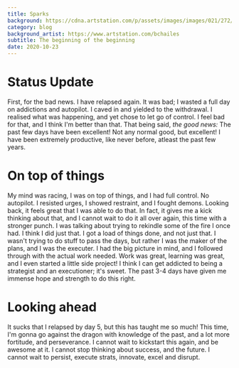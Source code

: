 ```yaml
---
title: Sparks
background: https://cdna.artstation.com/p/assets/images/images/021/272/964/large/brian-c-hailes-dgntcp-illo-5-finish-1280.jpg
category: blog
background_artist: https://www.artstation.com/bchailes
subtitle: The beginning of the beginning
date: 2020-10-23
---
```



# Status Update
First, for the bad news. I have relapsed again. It was bad; I wasted a full day on addictions and autopilot.
I caved in and yielded to the withdrawal. I realised what was happening, and yet chose to let go of control.
I feel bad for that, and I think I'm better than that.
That being said, *the good news:*
The past few days have been excellent! Not any normal good, but excellent!
I have been extremely productive, like never before, atleast the past few years.

# On top of things
My mind was racing, I was on top of things, and I had full control. No autopilot.
I resisted urges, I showed restraint, and I fought demons.
Looking back, it feels great that I was able to do that.
In fact, it gives me a kick thinking about that, and I cannot wait to do it all over again,
this time with a stronger punch. I was talking about trying to rekindle some of the fire I once had.
I think I did just that.
I got a load of things done, and not just that.
I wasn't trying to do stuff to pass the days, but rather I was the maker of the plans,
and I was the executer. I had the big picture in mind, and I followed through with the actual work needed.
Work was great, learning was great, and I even started a little side project!
I think I can get addicted to being a strategist and an executioner; it's sweet.
The past 3-4 days have given me immense hope and strength to do this right.

# Looking ahead
It sucks that I relapsed by day 5, but this has taught me so much!
This time, I'm gonna go against the dragon with knowledge of the past, and a lot more fortitude, and perseverance.
I cannot wait to kickstart this again, and be awesome at it.
I cannot stop thinking about success, and the future.
I cannot wait to persist, execute strats, innovate, excel and disrupt.




